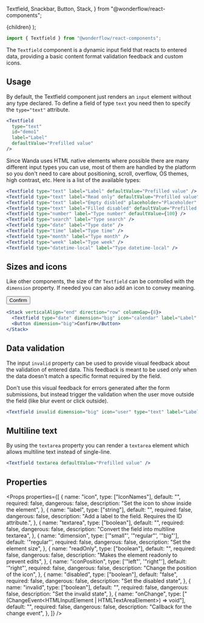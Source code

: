   Textfield,
  Snackbar,
  Button,
  Stack,
} from "@wonderflow/react-components";

  <MdxLayout title="Textfield" description="Input areas for data entry">
    {children}
  </MdxLayout>
);

```js
import { Textfield } from "@wonderflow/react-components";
```

The `Textfield` component is a dynamic input field that reacts to entered data, providing a basic content format validation feedback and custom icons.

## Usage

By default, the Textfield component just renders an `input` element without any type declared. To define a field of type `text` you need then to specify the `type="text"` attribute.

<LiveArea>
  <Textfield
    type="text"
    id="filled"
    label="Filled"
    defaultValue="Prefilled value"
  />
</LiveArea>

```jsx
<Textfield
  type="text"
  id="demo1"
  label="Label"
  defaultValue="Prefilled value"
/>
```

Since Wanda uses HTML native elements where possible there are many different input types you can use, most of them are handled by the platform so you don't need to care about positioning, scroll, overflow, OS themes, high contrast, etc. Here is a list of the available types:

<LiveArea direction="column" horizontalAlign="start">
  <Textfield type="text" label="Label" defaultValue="Prefilled value" />
  <Textfield
    type="text"
    label="Read only"
    defaultValue="Prefilled value"
    readOnly
  />
  <Textfield
    type="text"
    label="Empty disbled"
    placeholder="Placeholder"
    disabled
  />
  <Textfield
    type="text"
    label="Filled disabled"
    defaultValue="Prefilled value"
    disabled
  />
  <Textfield type="number" label="Type number" defaultValue={100} />
  <Textfield type="search" label="Type search" />
  <Textfield type="date" label="Type date" />
  <Textfield type="time" label="Type time" />
  <Textfield type="month" label="Type month" />
  <Textfield type="week" label="Type week" />
  <Textfield type="datetime-local" label="Type datetime-local" />
</LiveArea>

```jsx
<Textfield type="text" label="Label" defaultValue="Prefilled value" />
<Textfield type="text" label="Read only" defaultValue="Prefilled value" readOnly />
<Textfield type="text" label="Empty disbled" placeholder="Placeholder" disabled />
<Textfield type="text" label="Filled disabled" defaultValue="Prefilled value" disabled />
<Textfield type="number" label="Type number" defaultValue={100} />
<Textfield type="search" label="Type search" />
<Textfield type="date" label="Type date" />
<Textfield type="time" label="Type time" />
<Textfield type="month" label="Type month" />
<Textfield type="week" label="Type week" />
<Textfield type="datetime-local" label="Type datetime-local" />
```

## Sizes and icons

Like other components, the size of thr `Textfield` can be controlled with the `dimension` property. If needed you can also add an icon to convey meaning.

<LiveArea>
  <Stack verticalAlign="end" direction="row" columnGap={8}>
    <Textfield type="date" dimension="big" icon="calendar" label="Label" />
    <Button dimension="big">Confirm</Button>
  </Stack>
</LiveArea>

```jsx
<Stack verticalAlign="end" direction="row" columnGap={8}>
  <Textfield type="date" dimension="big" icon="calendar" label="Label" />
  <Button dimension="big">Confirm</Button>
</Stack>
```

## Data validation

The input `invalid` property can be used to provide visual feedback about the validation of entered data. This feedback is meant to be used only when the data doesn't match a specific format required by the field.

Don't use this visual feedback for errors generated after the form submissions, but instead trigger the validation when the user move outside the field (like blur event or click outside).

<LiveArea>
  <Textfield invalid dimension="big" icon="user" type="text" label="Label" />
</LiveArea>

```jsx
<Textfield invalid dimension="big" icon="user" type="text" label="Label" />
```

## Multiline text

By using the `textarea` property you can render a `textarea` element which allows multiline text instead of single-line.

<LiveArea>
  <Textfield textarea defaultValue="Prefilled value" />
</LiveArea>

```jsx
<Textfield textarea defaultValue="Prefilled value" />
```

## Properties

<Props
  properties={[
    {
      name: "icon",
      type: ["IconNames"],
      default: "",
      required: false,
      dangerous: false,
      description: "Set the icon to show inside the element",
    },
    {
      name: "label",
      type: ["string"],
      default: "",
      required: false,
      dangerous: false,
      description: "Add a label to the field. Requires the ID attribute.",
    },
    {
      name: "textarea",
      type: ["boolean"],
      default: "",
      required: false,
      dangerous: false,
      description: "Convert the field into multiline textarea",
    },
    {
      name: "dimension",
      type: ['"small"', '"regular"', '"big"'],
      default: '"regular"',
      required: false,
      dangerous: false,
      description: "Set the element size",
    },
    {
      name: "readOnly",
      type: ["boolean"],
      default: "",
      required: false,
      dangerous: false,
      description: "Makes the element readonly to prevent edits",
    },
    {
      name: "iconPosition",
      type: ['"left"', '"right"'],
      default: '"right"',
      required: false,
      dangerous: false,
      description: "Change the position of the icon",
    },
    {
      name: "disabled",
      type: ["boolean"],
      default: "false",
      required: false,
      dangerous: false,
      description: "Set the disabled state",
    },
    {
      name: "invalid",
      type: ["boolean"],
      default: "",
      required: false,
      dangerous: false,
      description: "Set the invalid state",
    },
    {
      name: "onChange",
      type: ["(ChangeEvent<HTMLInputElement | HTMLTextAreaElement>) => void"],
      default: "",
      required: false,
      dangerous: false,
      description: "Callback for the change event",
    },
  ]}
/>
